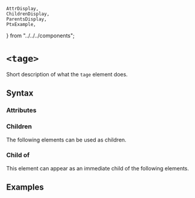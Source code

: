     AttrDisplay,
    ChildrenDisplay,
    ParentsDisplay,
    PtxExample,
} from "../../../components";

# `<tage>`

Short description of what the `tage` element does.

## Syntax

### Attributes

<AttrDisplay name="tage" />

### Children

The following elements can be used as children.

<ChildrenDisplay name="tage" />

### Child of

This element can appear as an immediate child of the following elements.

<ParentsDisplay name="tage" />

## Examples

    